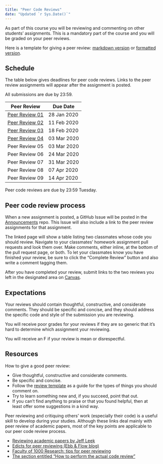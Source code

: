 ```yaml
---
title: "Peer Code Reviews"
date: "Updated `r Sys.Date()`"
---
```



As part of this course you will be reviewing and commenting on other students' 
assignments. This is a mandatory part of the course and you will be graded on 
your peer reviews.

Here is a template for giving a peer review: [markdown version](https://raw.githubusercontent.com/USF-Psych-DataSci/DataSci-home/master/content/evaluation/peer-review-template.md)
or [formatted version](/evaluation/peer-review-template).

## Schedule

The table below gives deadlines for peer code reviews. Links to the peer review
assignments will appear after the assignment is posted.

All submissions are due by 23:59.

|  Peer Review   |  Due Date   |
|----------------|-------------|
| [Peer Review 01](/evaluation/hw01/pr01) | 28 Jan 2020 |
| [Peer Review 02](/evaluation/hw02/pr02) | 11 Feb 2020 |
| [Peer Review 03](/evaluation/hw03/pr03) | 18 Feb 2020 |
| [Peer Review 04](/evaluation/hw04/pr04) | 03 Mar 2020 |
| Peer Review 05 | 03 Mar 2020 |
| Peer Review 06 | 24 Mar 2020 |
| Peer Review 07 | 31 Mar 2020 |
| Peer Review 08 | 07 Apr 2020 |
| Peer Review 09 | 14 Apr 2020 |

Peer code reviews are due by 23:59 Tuesday. 


## Peer code review process

When a new assignment is posted, a GitHub Issue will be posted in the
[Announcements](https://github.com/USF-Psych-DataSci-2020/Announcements) 
repo. This Issue will also include a link to the peer review assignments for
that assignment.

The linked page will show a table listing two classmates whose code you should 
review. Navigate to your classmates' homework assignment pull requests and look 
them over. Make comments, either inline, at the bottom of the pull request page,
or both. To let your classmates know you have finished your review, be sure to
click the "Complete Review" button and also write a comment tagging them.

After you have completed your review, submit links to the two reviews you left 
in the designated area on [Canvas](https://usflearn.instructure.com/courses/1481210).


## Expectations

Your reviews should contain thoughtful, constructive, and considerate comments. 
They should be specific and concise, and they should address the specific code
and style of the submission you are reviewing.

You will receive poor grades for your reviews if they are so generic that it's 
hard to determine which assignment your reviewing.

You will receive an F if your review is mean or disrespectful.


## Resources

How to give a good peer review:

- Give thoughtful, constructive and considerate comments.
- Be specific and concise.
- Follow the [review template](https://raw.githubusercontent.com/USF-Psych-DataSci/DataSci-home/master/content/evaluation/peer-review-template.md)
  as a guide for the types of things you should comment on.
- Try to learn something new and, if you succeed, point that out.
- If you can't find anything to praise or that you found helpful, then at least offer some suggestions in a kind way.

Peer reviewing and critiquing others' work (especially their code) is a useful 
skill to develop during your studies. Although these links deal mainly with peer 
review of academic papers, most of the key points are applicable to our peer 
code review process.

- [Reviewing academic papers by Jeff Leek](https://github.com/jtleek/reviews/blob/master/README.md)
- [Edicts for peer reviewing (Ebb & Flow blog)](http://evol-eco.blogspot.ca/2014/09/edicts-for-peer-reviewing.html)
- [Faculty of 1000 Research: tips for peer reviewing](http://f1000research.com/peer-reviewing-tips)
- [The section entitled "How to perform the actual code review"](http://zonca.github.io/2014/08/code-review-for-scientific-computing.html)
